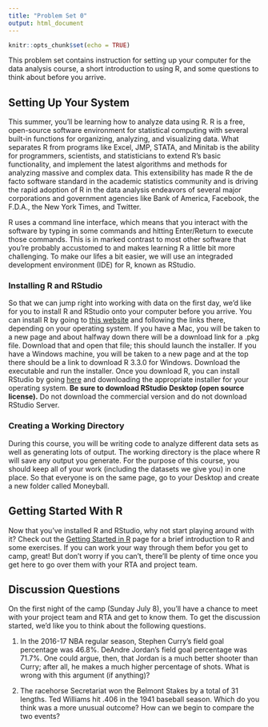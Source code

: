 ```yaml
---
title: "Problem Set 0"
output: html_document
---
```


```r
knitr::opts_chunk$set(echo = TRUE)
```


This problem set contains instruction for setting up your computer for the data analysis course, a short introduction to using R, and some questions to think about before you arrive.

## Setting Up Your System


This summer, you'll be learning how to analyze data using R.
R is a free, open-source software environment for statistical computing with several built-in functions for organizing, analyzing, and visualizing data. 
What separates R from programs like Excel, JMP, STATA, and Minitab is the ability for programmers, scientists, and statisticians to extend R's basic functionality, and implement the latest algorithms and methods for analyzing massive and complex data. This extensibility has made R the de facto software standard in the academic statistics community and is driving the rapid adoption of R in the data analysis endeavors of several major corporations and government agencies like Bank of America, Facebook, the F.D.A., the New York Times, and Twitter.

R uses a command line interface, which means that you interact with the software by typing in some commands and hitting Enter/Return to execute those commands.
This is in marked contrast to most other software that you're probably accustomed to and makes learning R a little bit more challenging.
To make our lifes a bit easier, we will use an integraded development environment (IDE) for R, known as RStudio.

### Installing R and RStudio

So that we can jump right into working with data on the first day, we'd like for you to install R and RStudio onto your computer before you arrive. 
You can install R by going to [this website](https://cloud.r-project.org) and following the links there, depending on your operating system. 
If you have a Mac, you will be taken to a new page and about halfway down there will be a download link for a .pkg file. Download that and open that file; this should launch the installer.
If you have a Windows machine, you will be taken to a new page and at the top there should be a link to download R 3.3.0 for Windows. Download the executable and run the installer.
Once you download R, you can install RStudio by going [here](http://www.rstudio.com/products/rstudio/download/) and downloading the appropriate installer for your operating system.
**Be sure to download RStudio Desktop (open source license).** 
Do not download the commercial version and do not download RStudio Server.

### Creating a Working Directory

During this course, you will be writing code to analyze different data sets as well as generating lots of output. 
The working directory is the place where R will save any output you generate.
For the purpose of this course, you should keep all of your work (including the datasets we give you) in one place.
So that everyone is on the same page, go to your Desktop and create a new folder called Moneyball.

## Getting Started With R

Now that you've installed R and RStudio, why not start playing around with it?
Check out the [Getting Started in R](getting_started.html) page for a brief introduction to R and some exercises.
If you can work your way through them befor you get to camp, great! 
But don't worry if you can't, there'll be plenty of time once you get here to go over them with your RTA and project team. 

## Discussion Questions

On the first night of the camp (Sunday July 8), you'll have a chance to meet with your project team and RTA and get to know them.
To get the discussion started, we'd like you to think about the following questions.

1. In the 2016-17 NBA regular season, Stephen Curry's field goal percentage was 46.8%. DeAndre Jordan's field goal percentage was 71.7%. One could argue, then, that Jordan is a much better shooter than Curry; after all, he makes a much higher percentage of shots. What is wrong with this argument (if anything)?

2. The racehorse Secretariat won the Belmont Stakes by a total of 31 lengths. Ted Williams hit .406 in the 1941 baseball season. Which do you think was a more unusual outcome? How can we begin to compare the two events? 




